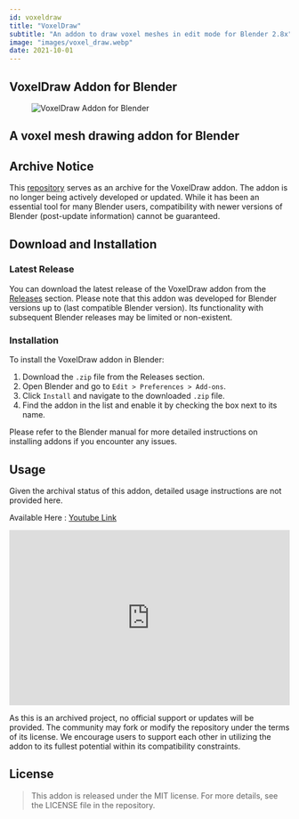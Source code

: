 ```yaml
---
id: voxeldraw
title: "VoxelDraw"
subtitle: "An addon to draw voxel meshes in edit mode for Blender 2.8x"
image: "images/voxel_draw.webp"
date: 2021-10-01
---
```


<div class="page-wrapper">
<div class="section box">
<section class="content is-medium">

# VoxelDraw Addon for Blender

<figure class="image">
  <img style="width: auto; margin:auto;" src="images/voxel_draw.webp" alt="VoxelDraw Addon for Blender"/>
</figure>

## A voxel mesh drawing addon for Blender

## Archive Notice

This [repository](https://github.com/theunnecessarythings/VoxelDraw) serves as an archive for the VoxelDraw addon. The addon is no longer being actively developed or updated. While it has been an essential tool for many Blender users, compatibility with newer versions of Blender (post-update information) cannot be guaranteed.

## Download and Installation

### Latest Release

You can download the latest release of the VoxelDraw addon from the [Releases](https://github.com/theunnecessarythings/VoxelDraw/releases) section. Please note that this addon was developed for Blender versions up to (last compatible Blender version). Its functionality with subsequent Blender releases may be limited or non-existent.

### Installation

To install the VoxelDraw addon in Blender:

1. Download the `.zip` file from the Releases section.
2. Open Blender and go to `Edit > Preferences > Add-ons`.
3. Click `Install` and navigate to the downloaded `.zip` file.
4. Find the addon in the list and enable it by checking the box next to its name.

Please refer to the Blender manual for more detailed instructions on installing addons if you encounter any issues.

## Usage

Given the archival status of this addon, detailed usage instructions are not provided here.

Available Here : [Youtube Link](https://www.youtube.com/watch?v=TMZCk8AtwJs&t=282s&ab_channel=TheUnnecessaryThings)

<iframe style="display:block; margin:auto;" width="100%" height="315" src="https://www.youtube.com/embed/TMZCk8AtwJs?si=vFs6mVaSIUbNxewn" title="YouTube video player" frameborder="0" allow="accelerometer; autoplay; clipboard-write; encrypted-media; gyroscope; picture-in-picture; web-share" referrerpolicy="strict-origin-when-cross-origin" allowfullscreen></iframe>

As this is an archived project, no official support or updates will be provided. The community may fork or modify the repository under the terms of its license. We encourage users to support each other in utilizing the addon to its fullest potential within its compatibility constraints.

## License

> This addon is released under the MIT license. For more details, see the LICENSE file in the repository.

</section>

<div class="giscus"></div>

<script src="https://giscus.app/client.js"
        data-repo="theunnecessarythings/sreerajr000.github.io"
        data-repo-id="R_kgDOHhobNQ"
        data-category="Announcements"
        data-category-id="DIC_kwDOHhobNc4Ci3VC"
        data-mapping="og:title"
        data-strict="1"
        data-reactions-enabled="1"
        data-emit-metadata="1"
        data-input-position="top"
        data-theme="dark_dimmed"
        data-lang="en"
        data-loading="lazy"
        crossorigin="anonymous"
        async>
</script>
</div>
</div>
